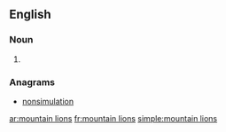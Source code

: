 ==English==

===Noun===
{{head|en|noun plural form|head=[[mountain]] [[lion]]s}}

# {{plural of|mountain lion|lang=en}}

===Anagrams===
* [[nonsimulation#English|nonsimulation]]

[[ar:mountain lions]]
[[fr:mountain lions]]
[[simple:mountain lions]]